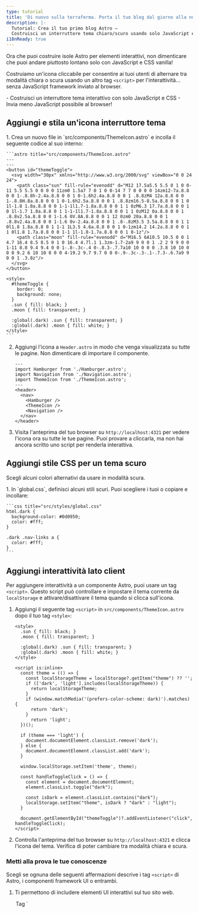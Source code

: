 ```yaml
---
type: tutorial
title: 'Di nuovo sulla terraferma. Porta il tuo blog dal giorno alla notte, nessuna isola richiesta!'
description: |-
  Tutorial: Crea il tuo primo blog Astro —
  Costruisci un interruttore tema chiaro/scuro usando solo JavaScript e CSS
i18nReady: true
---
```


Ora che puoi costruire isole Astro per elementi interattivi, non dimenticare che puoi andare piuttosto lontano solo con JavaScript e CSS vanilla!

Costruiamo un'icona cliccabile per consentire ai tuoi utenti di alternare tra modalità chiara o scura usando un altro tag `<script>` per l'interattività... senza JavaScript framework inviato al browser.

<PreCheck>
  - Costruisci un interruttore tema interattivo con solo JavaScript e CSS
  - Invia meno JavaScript possibile al browser!
</PreCheck>

## Aggiungi e stila un'icona interruttore tema

<Steps>
1. Crea un nuovo file in `src/components/ThemeIcon.astro` e incolla il seguente codice al suo interno:

    ```astro title="src/components/ThemeIcon.astro"
    ---
    ---
    <button id="themeToggle">
      <svg width="30px" xmlns="http://www.w3.org/2000/svg" viewBox="0 0 24 24">
        <path class="sun" fill-rule="evenodd" d="M12 17.5a5.5 5.5 0 1 0 0-11 5.5 5.5 0 0 0 0 11zm0 1.5a7 7 0 1 0 0-14 7 7 0 0 0 0 14zm12-7a.8.8 0 0 1-.8.8h-2.4a.8.8 0 0 1 0-1.6h2.4a.8.8 0 0 1 .8.8zM4 12a.8.8 0 0 1-.8.8H.8a.8.8 0 0 1 0-1.6h2.5a.8.8 0 0 1 .8.8zm16.5-8.5a.8.8 0 0 1 0 1l-1.8 1.8a.8.8 0 0 1-1-1l1.7-1.8a.8.8 0 0 1 1 0zM6.3 17.7a.8.8 0 0 1 0 1l-1.7 1.8a.8.8 0 1 1-1-1l1.7-1.8a.8.8 0 0 1 1 0zM12 0a.8.8 0 0 1 .8.8v2.5a.8.8 0 0 1-1.6 0V.8A.8.8 0 0 1 12 0zm0 20a.8.8 0 0 1 .8.8v2.4a.8.8 0 0 1-1.6 0v-2.4a.8.8 0 0 1 .8-.8zM3.5 3.5a.8.8 0 0 1 1 0l1.8 1.8a.8.8 0 1 1-1 1L3.5 4.6a.8.8 0 0 1 0-1zm14.2 14.2a.8.8 0 0 1 1 0l1.8 1.7a.8.8 0 0 1-1 1l-1.8-1.7a.8.8 0 0 1 0-1z"/>
        <path class="moon" fill-rule="evenodd" d="M16.5 6A10.5 10.5 0 0 1 4.7 16.4 8.5 8.5 0 1 0 16.4 4.7l.1 1.3zm-1.7-2a9 9 0 0 1 .2 2 9 9 0 0 1-11 8.8 9.4 9.4 0 0 1-.8-.3c-.4 0-.8.3-.7.7a10 10 0 0 0 .3.8 10 10 0 0 0 9.2 6 10 10 0 0 0 4-19.2 9.7 9.7 0 0 0-.9-.3c-.3-.1-.7.3-.6.7a9 9 0 0 1 .3.8z"/>
      </svg>
    </button>

    <style>
      #themeToggle {
        border: 0;
        background: none;
      }
      .sun { fill: black; }
      .moon { fill: transparent; }

      :global(.dark) .sun { fill: transparent; }
      :global(.dark) .moon { fill: white; }
    </style>
    ```

2. Aggiungi l'icona a `Header.astro` in modo che venga visualizzata su tutte le pagine. Non dimenticare di importare il componente.

    ```astro title="src/components/Header.astro" ins={4,9}
    ---
    import Hamburger from './Hamburger.astro';
    import Navigation from './Navigation.astro';
    import ThemeIcon from './ThemeIcon.astro';
    ---
    <header>
      <nav>
        <Hamburger />
        <ThemeIcon />
        <Navigation />
      </nav>
    </header>
    ```

3. Visita l'anteprima del tuo browser su `http://localhost:4321` per vedere l'icona ora su tutte le tue pagine. Puoi provare a cliccarla, ma non hai ancora scritto uno script per renderla interattiva.
</Steps>

## Aggiungi stile CSS per un tema scuro

Scegli alcuni colori alternativi da usare in modalità scura.

<Steps>
1. In `global.css`, definisci alcuni stili scuri. Puoi scegliere i tuoi o copiare e incollare:

    ```css title="src/styles/global.css"
    html.dark {
      background-color: #0d0950;
      color: #fff;
    }

    .dark .nav-links a {
      color: #fff;
    }
    ```
</Steps>

## Aggiungi interattività lato client

Per aggiungere interattività a un componente Astro, puoi usare un tag `<script>`. Questo script può controllare e impostare il tema corrente da `localStorage` e attivare/disattivare il tema quando si clicca sull'icona.
<Steps>
1. Aggiungi il seguente tag `<script>` in `src/components/ThemeIcon.astro` dopo il tuo tag `<style>`:

    ```astro title="src/components/ThemeIcon.astro" ins={9-38}
    <style>
      .sun { fill: black; }
      .moon { fill: transparent; }

      :global(.dark) .sun { fill: transparent; }
      :global(.dark) .moon { fill: white; }
    </style>

    <script is:inline>
      const theme = (() => {
        const localStorageTheme = localStorage?.getItem("theme") ?? '';
        if (['dark', 'light'].includes(localStorageTheme)) {
          return localStorageTheme;
        }
        if (window.matchMedia('(prefers-color-scheme: dark)').matches) {
          return 'dark';
        }
          return 'light';
      })();

      if (theme === 'light') {
        document.documentElement.classList.remove('dark');
      } else {
        document.documentElement.classList.add('dark');
      }

      window.localStorage.setItem('theme', theme);

      const handleToggleClick = () => {
        const element = document.documentElement;
        element.classList.toggle("dark");

        const isDark = element.classList.contains("dark");
        localStorage.setItem("theme", isDark ? "dark" : "light");
      }

      document.getElementById("themeToggle")?.addEventListener("click", handleToggleClick);
    </script>
    ```

2. Controlla l'anteprima del tuo browser su `http://localhost:4321` e clicca l'icona del tema. Verifica di poter cambiare tra modalità chiara e scura.
</Steps>

<Box icon="question-mark">

### Metti alla prova le tue conoscenze

Scegli se ognuna delle seguenti affermazioni descrive i tag `<script>` di Astro, i componenti framework UI o entrambi.

1. Ti permettono di includere elementi UI interattivi sul tuo sito web.

    <MultipleChoice>
      <Option>
        Tag `<script>` di Astro
      </Option>
      <Option>
        Componenti framework UI
      </Option>
      <Option isCorrect>
        entrambi
      </Option>
    </MultipleChoice>

2. Creeranno elementi statici sul tuo sito a meno che tu non includa un `client:` per inviare il loro JavaScript al client ed eseguirlo nel browser.

    <MultipleChoice>
      <Option>
        Tag `<script>` di Astro
      </Option>
      <Option isCorrect>
        Componenti framework UI
      </Option>
      <Option>
        entrambi
      </Option>
    </MultipleChoice>

3. Ti permettono di "provare" un nuovo framework senza richiedere di iniziare un progetto completamente nuovo usando quello stack tecnologico.

    <MultipleChoice>
      <Option>
        Tag `<script>` di Astro
      </Option>
      <Option isCorrect>
        Componenti framework UI
      </Option>
      <Option>
        entrambi
      </Option>
    </MultipleChoice>

4. Ti permettono di riutilizzare codice che hai scritto in altri framework e spesso puoi semplicemente rilasciarli direttamente nel tuo sito.

    <MultipleChoice>
      <Option>
        Tag `<script>` di Astro
      </Option>
      <Option isCorrect>
        Componenti framework UI
      </Option>
      <Option>
        entrambi
      </Option>
    </MultipleChoice>

5. Ti permettono di aggiungere interattività senza aver bisogno di conoscere o imparare altri framework JavaScript.

    <MultipleChoice>
      <Option isCorrect>
        Tag `<script>` di Astro
      </Option>
      <Option>
        Componenti framework UI
      </Option>
      <Option>
        entrambi
      </Option>
    </MultipleChoice>
</Box>

<Box icon="check-list">

## Checklist

<Checklist>
- [ ] Posso usare JavaScript per l'interattività quando non voglio aggiungere un framework.
</Checklist>
</Box>

### Risorse

- [`<script>` lato client in Astro](/it/guides/client-side-scripts/)
